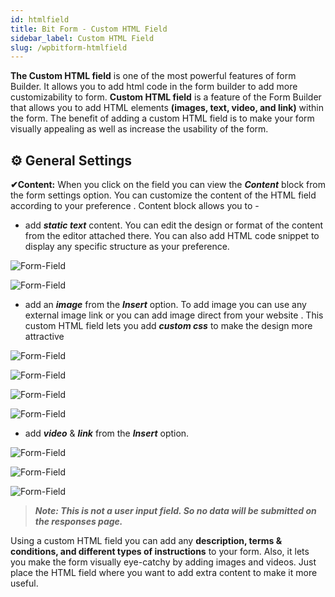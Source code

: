 ```yaml
---
id: htmlfield
title: Bit Form - Custom HTML Field
sidebar_label: Custom HTML Field
slug: /wpbitform-htmlfield
---
```



**The Custom HTML field** is one of the most powerful features of form Builder. It allows you to add html code in the form builder to add more customizability to form. **Custom HTML field** is a feature of the Form Builder that allows you to add HTML elements **(images, text, video, and link)** within the form. The benefit of adding a custom HTML field is to make your form visually appealing as well as increase the usability of the form. 

## ⚙ General Settings 
**✔Content:** When you click on the field you can view the ***Content*** block from the form settings option. You can customize the content of the HTML field according to your preference . Content block allows you to -

- add ***static text*** content. You can edit the design or format of the content from the editor attached there. You can also add HTML code snippet to display any specific structure as your preference.

 <Image
  src="Field-Types/HTML/1. Content-Field-Bit-Form"
  alt="Form-Field"
  w="1900"
  h="300"
/>

 <Image
  src="Field-Types/HTML/2. Edit Content-Bit-Form"
  alt="Form-Field"
  w="1900"
  h="300"
/>

- add an ***image*** from the ***Insert*** option. To add image you can use any external image link or you can add image direct from your website . This custom HTML field lets you add ***custom css*** to make the design more attractive

 <Image
  src="Field-Types/HTML/3.Insert-Image_Bit-Form"
  alt="Form-Field"
  w="1900"
  h="390"
/>

 <Image
  src="Field-Types/HTML/4.Insert-Image_Bit-Form-(2)"
  alt="Form-Field"
  w="1900"
  h="390"
/>

 <Image
  src="Field-Types/HTML/5. Insert Image-Bit-Form(3)"
  alt="Form-Field"
  w="1900"
  h="350"
/>

 <Image
  src="Field-Types/HTML/HTML-Code-Bit-Form"
  alt="Form-Field"
  w="1900"
  h="350"
/>

- add ***video*** & ***link*** from the ***Insert*** option.

 <Image
  src="Field-Types/HTML/6. Insert-Link-Bit-Form"
  alt="Form-Field"
  w="1900"
  h="350"
/>

 <Image
  src="Field-Types/HTML/7. Insert-Link-Bit-Form(2)"
  alt="Form-Field"
  w="1900"
  h="300"
/>

 <Image
  src="Field-Types/HTML/8. Insert-Video-Bit-Form"
  alt="Form-Field"
  w="1900"
  h="350"
/>

> ***Note: This is not a user input field. So no data will be submitted on the responses page.***

Using a custom HTML field you can add any **description, terms & conditions, and different types of instructions** to your form. Also, it lets you make the form visually eye-catchy by adding images and videos. Just place the HTML field where you want to add extra content to make it more useful.
